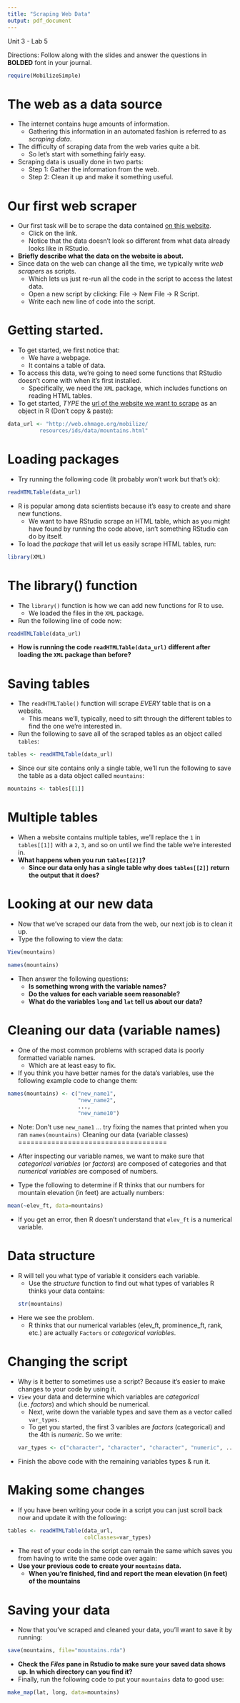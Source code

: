```yaml
---
title: "Scraping Web Data"
output: pdf_document
---
```

Unit 3 - Lab 5  

Directions: Follow along with the slides and answer the questions in **BOLDED** font in your journal.
```r
require(MobilizeSimple)
```


The web as a data source
========================

- The internet contains huge amounts of information.
  - Gathering this information in an automated fashion is referred to as _scraping data_.
- The difficulty of scraping data from the web varies quite a bit.
  - So let's start with something fairly easy.
- Scraping data is usually done in two parts:
  - Step 1: Gather the information from the web.
  - Step 2: Clean it up and make it something useful.
  

Our first web scraper
======================

- Our first task will be to scrape the data contained [on this website](http://web.ohmage.org/mobilize/resources/ids/data/mountains.html).
  - Click on the link.
  - Notice that the data doesn't look so different from what data already looks like in RStudio.
- **Briefly describe what the data on the website is about.**
- Since data on the web can change all the time, we typically write _web scrapers_ as scripts.
  - Which lets us just re-run all the code in the script to access the latest data.
  - Open a new script by clicking: File -> New File -> R Script.
  - Write each new line of code into the script.
  
Getting started.
===============

- To get started, we first notice that:
  - We have a webpage.
  - It contains a table of data.
- To access this data, we're going to need some functions that RStudio doesn't come with when it's first installed.
  - Specifically, we need the `XML` package, which includes functions on reading HTML tables.
- To get started, _TYPE_ the [url of the website we want to scrape](http://web.ohmage.org/mobilize/resources/ids/data/mountains.html) as an object in R (Don't copy & paste):
```r
data_url <- "http://web.ohmage.org/mobilize/
          resources/ids/data/mountains.html"
```


Loading packages
================

- Try running the following code (It probably won't work but that's ok):
```r
readHTMLTable(data_url)
```
- R is popular among data scientists because it's easy to create and share new functions.
  - We want to have RStudio scrape an HTML table, which as you might have found by running the code above, isn't something RStudio can do by itself.
- To load the _package_ that will let us easily scrape HTML tables, run:
```r
library(XML)
```

The library() function
======================

- The `library()` function is how we can add new functions for R to use.
  - We loaded the files in the `XML` package.
- Run the following line of code now:
```r
readHTMLTable(data_url)
```
- **How is running the code `readHTMLTable(data_url)` different after loading the `XML` package than before?**

Saving tables
=============

- The `readHTMLTable()` function will scrape _EVERY_ table that is on a website.
  - This means we'll, typically, need to sift through the different tables to find the one we're interested in.
- Run the following to save all of the scraped tables as an object called `tables`:
```r
tables <- readHTMLTable(data_url)
```
- Since our site contains only a single table, we'll run the following to save the table as a data object called `mountains`:
```r
mountains <- tables[[1]]
```

Multiple tables
===============

- When a website contains multiple tables, we'll replace the `1` in `tables[[1]]` with a `2`, `3`, and so on until we find the table we're interested in.
- **What happens when you run `tables[[2]]`?**
  - **Since our data only has a single table why does `tables[[2]]` return the output that it does?**

Looking at our new data
=======================

- Now that we've scraped our data from the web, our next job is to clean it up.
- Type the following to view the data:
```r
View(mountains) 
```
```r
names(mountains)
```
- Then answer the following questions:
  - **Is something wrong with the variable names?**
  - **Do the values for each variable seem reasonable?**
  - **What do the variables `long` and `lat` tell us about our data?**

Cleaning our data (variable names)
=================

- One of the most common problems with scraped data is poorly formatted variable names. 
  - Which are at least easy to fix.
- If you think you have better names for the data's variables, use the following example code to change them:
```r
names(mountains) <- c("new_name1", 
                      "new_name2",
                      ..., 
                      "new_name10")
```
- Note: Don't use `new_name1` ... try fixing the names that printed when you ran `names(mountains)`
Cleaning our data (variable classes)
====================================

- After inspecting our variable names, we want to make sure that _categorical variables_ (or _factors_) are composed of categories and that _numerical variables_ are composed of numbers.
- Type the following to determine if R thinks that our numbers for mountain elevation (in feet) are actually numbers:
```r
mean(~elev_ft, data=mountains)
```
- If you get an error, then R doesn't understand that `elev_ft` is a numerical variable.


Data structure
=============

- R will tell you what type of variable it considers each variable. 
  - Use the _structure_ function to find out what types of variables R thinks your data contains:
```r
str(mountains)
```

- Here we see the problem. 
  - R thinks that our numerical variables (elev\_ft, prominence\_ft, rank, etc.) are actually `Factors` or _categorical variables_.
  
Changing the script
==================

- Why is it better to sometimes use a script? Because it's easier to make changes to your code by using it.
- `View` your data and determine which variables are _categorical_ (i.e. _factors_) and which should be numerical.
  - Next, write down the variable types and save them as a vector called `var_types`.
  - To get you started, the first 3 varibles are _factors_ (categorical) and the 4th is _numeric_. So we write:
```r
var_types <- c("character", "character", "character", "numeric", ...)
```
- Finish the above code with the remaining variables types & run it.

Making some changes
==================

- If you have been writing your code in a script you can just scroll back now and update it with the following:
```r
tables <- readHTMLTable(data_url, 
                        colClasses=var_types)
```
- The rest of your code in the script can remain the same which saves you from having to write the same code over again:
- **Use your previous code to create your `mountains` data.**
  - **When you're finished, find and report the mean elevation (in feet) of the mountains**
  
Saving your data
===============

- Now that you've scraped and cleaned your data, you'll want to save it by running:
```r
save(mountains, file="mountains.rda")
```
- **Check the _Files_ pane in Rstudio to make sure your saved data shows up. In which directory can you find it?**
- Finally, run the following code to put your `mountains` data to good use:
```r
make_map(lat, long, data=mountains)
```






